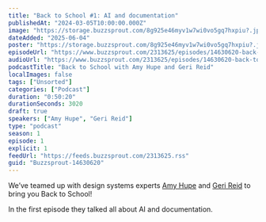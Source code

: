 ```yaml
---
title: "Back to School #1: AI and documentation"
publishedAt: "2024-03-05T10:00:00.000Z"
image: "https://storage.buzzsprout.com/8g925e46myv1w7wi0vo5gq7hxpiu?.jpg"
dateAdded: "2025-06-04"
poster: "https://storage.buzzsprout.com/8g925e46myv1w7wi0vo5gq7hxpiu?.jpg"
episodeUrl: "https://www.buzzsprout.com/2313625/episodes/14630620-back-to-school-1-ai-and-documentation.mp3"
audioUrl: "https://www.buzzsprout.com/2313625/episodes/14630620-back-to-school-1-ai-and-documentation.mp3"
podcastTitle: "Back to School with Amy Hupe and Geri Reid"
localImages: false
tags: ["Unsorted"]
categories: ["Podcast"]
duration: "0:50:20"
durationSeconds: 3020
draft: true
speakers: ["Amy Hupe", "Geri Reid"]
type: "podcast"
season: 1
episode: 1
explicit: 1
feedUrl: "https://feeds.buzzsprout.com/2313625.rss"
guid: "Buzzsprout-14630620"
---
```

We’ve teamed up with design systems experts [Amy Hupe](https://twitter.com/Amy_Hupe) and [Geri Reid](https://twitter.com/gerireid) to bring you Back to School!

In the first episode they talked all about AI and documentation.
